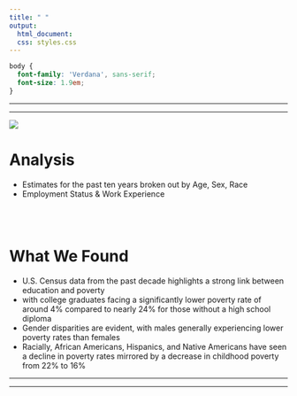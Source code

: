 ```yaml
---
title: " "
output:
  html_document:
  css: styles.css
---
```


```css
body {
  font-family: 'Verdana', sans-serif;
  font-size: 1.9em; 
}


```

------------------------------------------------------------------------

------------------------------------------------------------------------

![](www/poverty.png)

# Analysis

-   Estimates for the past ten years broken out by Age, Sex, Race
-   Employment Status & Work Experience

<br> <br>

# What We Found

-   U.S. Census data from the past decade highlights a strong link between education and poverty
-   with college graduates facing a significantly lower poverty rate of around 4% compared to nearly 24% for those without a high school diploma
-   Gender disparities are evident, with males generally experiencing lower poverty rates than females
-   Racially, African Americans, Hispanics, and Native Americans have seen a decline in poverty rates mirrored by a decrease in childhood poverty from 22% to 16%

------------------------------------------------------------------------

------------------------------------------------------------------------
